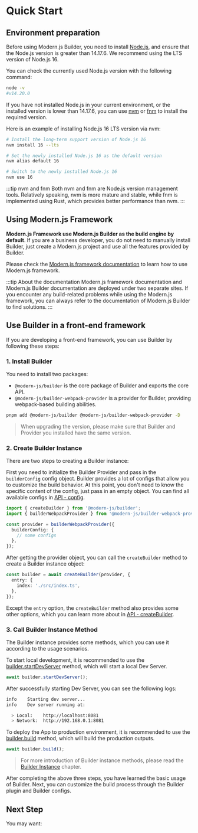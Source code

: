 # Quick Start

## Environment preparation

Before using Modern.js Builder, you need to install [Node.js](https://nodejs.org/), and ensure that the Node.js version is greater than 14.17.6. We recommend using the LTS version of Node.js 16.

You can check the currently used Node.js version with the following command:

```bash
node -v
#v14.20.0
```

If you have not installed Node.js in your current environment, or the installed version is lower than 14.17.6, you can use [nvm](https://github.com/nvm-sh/nvm) or [fnm](https://github.com/Schniz/fnm) to install the required version.

Here is an example of installing Node.js 16 LTS version via nvm:

```bash
# Install the long-term support version of Node.js 16
nvm install 16 --lts

# Set the newly installed Node.js 16 as the default version
nvm alias default 16

# Switch to the newly installed Node.js 16
nvm use 16
```

:::tip nvm and fnm
Both nvm and fnm are Node.js version management tools. Relatively speaking, nvm is more mature and stable, while fnm is implemented using Rust, which provides better performance than nvm.
:::

## Using Modern.js Framework

**Modern.js Framework use Modern.js Builder as the build engine by default**. If you are a business developer, you do not need to manually install Builder, just create a Modern.js project and use all the features provided by Builder.

Please check the [Modern.js framework documentation](https://modernjs.dev/) to learn how to use Modern.js framework.

:::tip About the documentation
Modern.js framework documentation and Modern.js Builder documentation are deployed under two separate sites. If you encounter any build-related problems while using the Modern.js framework, you can always refer to the documentation of Modern.js Builder to find solutions.
:::

## Use Builder in a front-end framework

If you are developing a front-end framework, you can use Builder by following these steps:

### 1. Install Builder

You need to install two packages:

- `@modern-js/builder` is the core package of Builder and exports the core API.
- `@modern-js/builder-webpack-provider` is a provider for Builder, providing webpack-based building abilities.

```bash
pnpm add @modern-js/builder @modern-js/builder-webpack-provider -D
```

> When upgrading the version, please make sure that Builder and Provider you installed have the same version.

### 2. Create Builder Instance

There are two steps to creating a Builder instance:

First you need to initialize the Builder Provider and pass in the `builderConfig` config object. Builder provides a lot of configs that allow you to customize the build behavior. At this point, you don't need to know the specific content of the config, just pass in an empty object. You can find all available configs in [API - config](/en/api/#config).

```ts
import { createBuilder } from '@modern-js/builder';
import { builderWebpackProvider } from '@modern-js/builder-webpack-provider';

const provider = builderWebpackProvider({
  builderConfig: {
    // some configs
  },
});
```

After getting the provider object, you can call the `createBuilder` method to create a Builder instance object:

```ts
const builder = await createBuilder(provider, {
  entry: {
    index: './src/index.ts',
  },
});
```

Except the `entry` option, the `createBuilder` method also provides some other options, which you can learn more about in [API - createBuilder](/en/api/builder-core.html#createbuilder).

### 3. Call Builder Instance Method

The Builder instance provides some methods, which you can use it according to the usage scenarios.

To start local development, it is recommended to use the [builder.startDevServer](/en/api/builder-instance.html#builder-startdevserver) method, which will start a local Dev Server.

```ts
await builder.startDevServer();
```

After successfully starting Dev Server, you can see the following logs:

```bash
info    Starting dev server...
info    Dev server running at:

  > Local:    http://localhost:8081
  > Network:  http://192.168.0.1:8081
```

To deploy the App to production environment, it is recommended to use the [builder.build](/en/api/builder-instance.html#builder-build) method, which will build the production outputs.

```ts
await builder.build();
```

> For more introduction of Builder instance methods, please read the [Builder Instance](/en/api/builder-instance.html) chapter.

After completing the above three steps, you have learned the basic usage of Builder. Next, you can customize the build process through the Builder plugin and Builder configs.

## Next Step

You may want:


<NextSteps>
  <Step
    href="/guide/glossary.html"
    title="Glossary"
    description="Learn about Builder related concepts"
  />
  <Step
    href="/guide/features.html"
    title="All Features"
    description="Learn all features of Builder"
  />
  <Step
    href="/api/index.html"
    title="API Reference"
    description="View detailed API documentation"
  />
</NextSteps>
